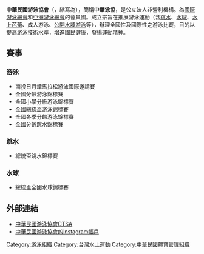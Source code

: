 {{noteTA|G1=Swimming}}
{{Infobox sport governing body
|name         = 中華民國游泳協會<br />Chinese Taipei Swimming Association
|abbrev       = CTSA
|logo         =
|logosize     = 
|sport        = [[游泳|游泳]]
|jurisdiction = {{ROC-TW}}
|founded      = 
|aff          = [[國際游泳總會|國際游泳總會]]
|affdate      = 
|region       = [[亞洲游泳總會|亞洲游泳總會]]
|regionyear   = 
|headquarters = {{TW}}台北市中山區朱崙街20號205室
|president    = 曾正宗
|secretary    = 
|coach        =
|womenscoach  =
|url          = https://ctsa.utk.com.tw
}}

'''中華民國游泳協會'''（{{lang-en|Chinese Taipei Swimming Association}}，縮寫為{{lang|en|CTSA}}），簡稱'''中華泳協'''，是公立法人非營利機構。為[[國際游泳總會|國際游泳總會]]和[[亞洲游泳總會|亞洲游泳總會]]的會員國。成立宗旨在推展游泳運動（含[[跳水|跳水]]、[[水球|水球]]、[[水上芭蕾|水上芭蕾]]、成人游泳、[[公開水域游泳|公開水域游泳]]等），辦理全國性及國際性之游泳比賽，目的以提高游泳技術水準，增進國民健康，發揚運動精神。

==賽事==

===游泳===
*南投日月潭馬拉松游泳國際邀請賽
*全國分齡游泳錦標賽
*全國小學分級游泳錦標賽
*全國總統盃游泳錦標賽
*全國冬季分齡游泳錦標賽
*全國分齡跳水錦標賽

===跳水===
*總統盃跳水錦標賽

===水球===
*總統盃全國水球錦標賽

== 外部連結 ==
*[http://ctsa.utk.com.tw/ 中華民國游泳協會CTSA]{{Wayback|url=http://ctsa.utk.com.tw/ |date=20190402105923 }}
*[https://instagram.com/ctsaswim 中華民國游泳協會的Instagram帳戶]

{{ROCSF}}

[[Category:游泳組織|Category:游泳組織]]
[[Category:台灣水上運動|Category:台灣水上運動]]
[[Category:中華民國體育管理組織|Category:中華民國體育管理組織]]